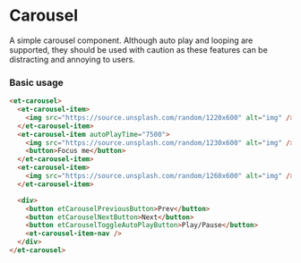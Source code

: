 # Carousel

A simple carousel component. Although auto play and looping are supported, they should be used with caution as these features can be distracting and annoying to users.

### Basic usage

```html
<et-carousel>
  <et-carousel-item>
    <img src="https://source.unsplash.com/random/1220x600" alt="img" />
  </et-carousel-item>
  <et-carousel-item autoPlayTime="7500">
    <img src="https://source.unsplash.com/random/1230x600" alt="img" />
    <button>Focus me</button>
  </et-carousel-item>
  <et-carousel-item>
    <img src="https://source.unsplash.com/random/1260x600" alt="img" />
  </et-carousel-item>

  <div>
    <button etCarouselPreviousButton>Prev</button>
    <button etCarouselNextButton>Next</button>
    <button etCarouselToggleAutoPlayButton>Play/Pause</button>
    <et-carousel-item-nav />
  </div>
</et-carousel>
```
